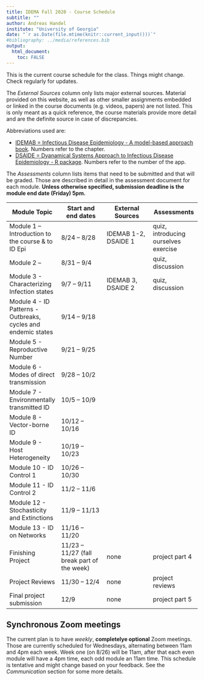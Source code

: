 ---
title: IDEMA Fall 2020 - Course Schedule
subtitle: ""
author: Andreas Handel
institute: "University of Georgia"
date: "`r as.Date(file.mtime(knitr::current_input()))`"
#bibliography: ../media/references.bib
output: 
  html_document:
    toc: FALSE
---

This is the current course schedule for the class. Things might change. Check regularly for updates.

The _External Sources_ column only lists major external sources. Material provided on this website, as well as other smaller assignments embedded or linked in the course documents (e.g. videos, papers) are not listed. This is only meant as a quick reference, the course materials provide more detail and are the definite source in case of discrepancies.

Abbreviations used are: 

* [IDEMAB = Infectious Disease Epidemiology - A model-based approach book](https://andreashandel.github.io/IDEMAbook/). Numbers refer to the chapter. 
* [DSAIDE = Dyanamical Systems Approach to Infectious Disease Epidemiology - R package](https://ahgroup.github.io/DSAIDE/). Numbers refer to the number of the app. 

The _Assessments_ column lists items that need to be submitted and that will be graded. Those are described in detail in the assessment document for each module. __Unless otherwise specified, submission deadline is the module end date (Friday) 5pm.__

| **Module Topic**   | **Start and end dates** | **External Sources** | **Assessments** |
| --- | --- | --- | --- |
| Module 1 – Introduction to the course & to ID Epi | 8/24 – 8/28 | IDEMAB 1-2, DSAIDE 1 | quiz, introducing ourselves exercise |
| Module 2 –    | 8/31 – 9/4 |   | quiz, discussion|
| Module 3 - Characterizing Infection states  | 9/7 – 9/11 | IDEMAB 3, DSAIDE 2  | quiz, discussion |
| Module 4 - ID Patterns - Outbreaks, cycles and endemic states | 9/14 – 9/18 |  | |
| Module 5 - Reproductive Number  | 9/21 – 9/25 |  | |
| Module 6 - Modes of direct transmission  | 9/28 – 10/2 |  | |
| Module 7 - Environmentally transmitted ID  | 10/5 – 10/9 |  | |
| Module 8 - Vector-borne ID  | 10/12 – 10/16 |  | |
| Module 9  - Host Heterogeneity | 10/19 – 10/23 |  | |
| Module 10 - ID Control 1 | 10/26 – 10/30 |  | |
| Module 11 - ID Control 2 | 11/2 – 11/6 |  | |
| Module 12 - Stochasticity and Extinctions | 11/9 – 11/13 |  | |
| Module 13 - ID on Networks | 11/16 – 11/20 |  | |
| Finishing Project | 11/23 – 11/27 (fall break part of the week) | none | project part 4 |
| Project Reviews | 11/30 – 12/4 | none | project reviews |
| Final project submission  | 12/9 | none | project part 5 |

## Synchronous Zoom meetings
The current plan is to have _weekly_, **completelye optional** Zoom meetings. Those are currently scheduled for Wednesdays, alternating between 11am and 4pm each week. Week one (on 8/26) will be 11am, after that each even module will have a 4pm time, each odd module an 11am time. This schedule is tentative and might change based on your feedback. See the _Communication_ section for some more details.

